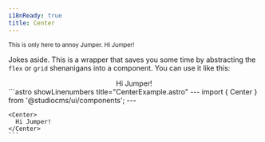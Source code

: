 ```yaml
---
i18nReady: true
title: Center
---
```



<small>
This is only here to annoy Jumper. Hi Jumper!
</small>

Jokes aside. This is a wrapper that saves you some time by abstracting the `flex` or `grid` shenanigans into a component. You can use it like this:

<Tabs>
  <TabItem label="Preview">
    <PreviewCard>
      <Center>
        Hi Jumper!
      </Center>
    </PreviewCard>
  </TabItem>
  <TabItem label="Code">
    ```astro showLinenumbers title="CenterExample.astro"
    ---
    import { Center } from '@studiocms/ui/components';
    ---

    <Center>
      Hi Jumper!
    </Center>
    ```
  </TabItem>
</Tabs>
